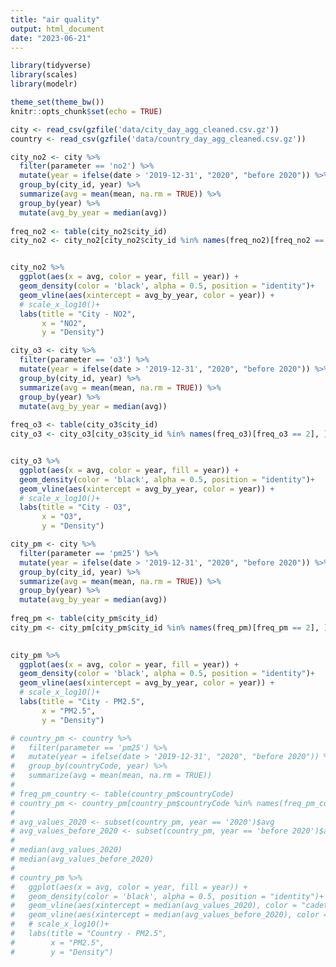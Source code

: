 ```yaml
---
title: "air quality"
output: html_document
date: "2023-06-21"
---
```


```r
library(tidyverse)
library(scales)
library(modelr)

theme_set(theme_bw())
knitr::opts_chunk$set(echo = TRUE)
```


```r
city <- read_csv(gzfile('data/city_day_agg_cleaned.csv.gz'))
country <- read_csv(gzfile('data/country_day_agg_cleaned.csv.gz'))
```
```r
city_no2 <- city %>% 
  filter(parameter == 'no2') %>%
  mutate(year = ifelse(date > '2019-12-31', "2020", "before 2020")) %>% 
  group_by(city_id, year) %>%
  summarize(avg = mean(mean, na.rm = TRUE)) %>% 
  group_by(year) %>% 
  mutate(avg_by_year = median(avg))
  
freq_no2 <- table(city_no2$city_id)
city_no2 <- city_no2[city_no2$city_id %in% names(freq_no2)[freq_no2 == 2], ]


city_no2 %>%
  ggplot(aes(x = avg, color = year, fill = year)) +
  geom_density(color = 'black', alpha = 0.5, position = "identity")+
  geom_vline(aes(xintercept = avg_by_year, color = year)) +
  # scale_x_log10()+
  labs(title = "City - NO2",
       x = "NO2",
       y = "Density")
```


```r
city_o3 <- city %>% 
  filter(parameter == 'o3') %>%
  mutate(year = ifelse(date > '2019-12-31', "2020", "before 2020")) %>% 
  group_by(city_id, year) %>%
  summarize(avg = mean(mean, na.rm = TRUE)) %>% 
  group_by(year) %>% 
  mutate(avg_by_year = median(avg))
  
freq_o3 <- table(city_o3$city_id)
city_o3 <- city_o3[city_o3$city_id %in% names(freq_o3)[freq_o3 == 2], ]


city_o3 %>%
  ggplot(aes(x = avg, color = year, fill = year)) +
  geom_density(color = 'black', alpha = 0.5, position = "identity")+
  geom_vline(aes(xintercept = avg_by_year, color = year)) +
  # scale_x_log10()+
  labs(title = "City - O3",
       x = "O3",
       y = "Density")
```


```r
city_pm <- city %>% 
  filter(parameter == 'pm25') %>%
  mutate(year = ifelse(date > '2019-12-31', "2020", "before 2020")) %>% 
  group_by(city_id, year) %>%
  summarize(avg = mean(mean, na.rm = TRUE)) %>% 
  group_by(year) %>% 
  mutate(avg_by_year = median(avg))
  
freq_pm <- table(city_pm$city_id)
city_pm <- city_pm[city_pm$city_id %in% names(freq_pm)[freq_pm == 2], ]
  

city_pm %>%
  ggplot(aes(x = avg, color = year, fill = year)) +
  geom_density(color = 'black', alpha = 0.5, position = "identity")+
  geom_vline(aes(xintercept = avg_by_year, color = year)) +
  # scale_x_log10()+
  labs(title = "City - PM2.5",
       x = "PM2.5",
       y = "Density")

```

```r
# country_pm <- country %>% 
#   filter(parameter == 'pm25') %>%
#   mutate(year = ifelse(date > '2019-12-31', "2020", "before 2020")) %>% 
#   group_by(countryCode, year) %>%
#   summarize(avg = mean(mean, na.rm = TRUE))
#   
# freq_pm_country <- table(country_pm$countryCode)
# country_pm <- country_pm[country_pm$countryCode %in% names(freq_pm_country)[freq_pm_country == 2], ]
# 
# avg_values_2020 <- subset(country_pm, year == '2020')$avg
# avg_values_before_2020 <- subset(country_pm, year == 'before 2020')$avg
# 
# median(avg_values_2020)
# median(avg_values_before_2020)
# 
# country_pm %>%
#   ggplot(aes(x = avg, color = year, fill = year)) +
#   geom_density(color = 'black', alpha = 0.5, position = "identity")+
#   geom_vline(aes(xintercept = median(avg_values_2020), color = "cadetblue2")) +
#   geom_vline(aes(xintercept = median(avg_values_before_2020), color = "coral1")) +
#   # scale_x_log10()+
#   labs(title = "Country - PM2.5",
#        x = "PM2.5",
#        y = "Density")
```

```r

```

